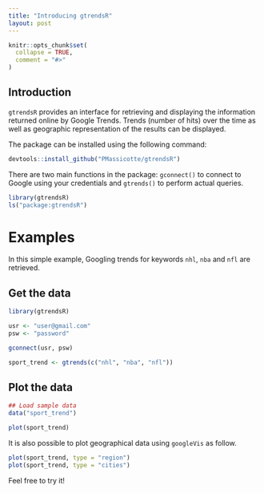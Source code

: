 ```yaml
---
title: "Introducing gtrendsR"
layout: post
---
```


```r
knitr::opts_chunk$set(
  collapse = TRUE,
  comment = "#>"
)
```

## Introduction

`gtrendsR` provides an interface for retrieving and displaying the information returned online by Google Trends. Trends (number of hits) over the time as well as geographic representation of the results can be displayed.

The package can be installed using the following command:

```r
devtools::install_github("PMassicotte/gtrendsR")
```

There are two main functions in the package: `gconnect()` to connect to Google using your credentials and `gtrends()` to perform actual queries.

```r
library(gtrendsR)
ls("package:gtrendsR")
```

# Examples

In this simple example, Googling trends for keywords `nhl`, `nba` and `nfl` are retrieved.

## Get the data

```r
library(gtrendsR)

usr <- "user@gmail.com"
psw <- "password"

gconnect(usr, psw)

sport_trend <- gtrends(c("nhl", "nba", "nfl"))
```

## Plot the data

```r
## Load sample data
data("sport_trend")

plot(sport_trend)

```

It is also possible to plot geographical data using `googleVis` as follow.

```r
plot(sport_trend, type = "region")
plot(sport_trend, type = "cities")
```

Feel free to try it!

